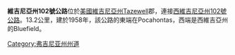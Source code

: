 {{Unreferenced|time=2022-01-14T03:21:59+00:00}}
'''維吉尼亞州102號公路'''位於[[美國|美國]][[維吉尼亞州|維吉尼亞州]]Tazewell郡，連接[[西維吉尼亞州102號公路|西維吉尼亞州102號公路]]。13.2公里，建於1958年，該公路的東端在Pocahontas，西端是西維吉亞州的Bluefield。

[[Category:弗吉尼亚州州道|Category:弗吉尼亚州州道]]

{{Virginia-road-stub}}